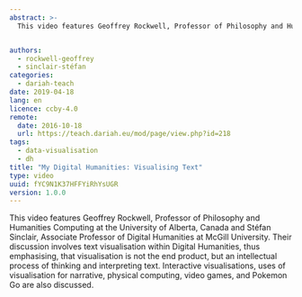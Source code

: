 ```yaml
---
abstract: >-
  This video features Geoffrey Rockwell, Professor of Philosophy and Humanities Computing at the University of Alberta, Canada and Stéfan Sinclair, Associate Professor of Digital Humanities at McGill University.  Their discussion involves text visualisation within Digital Humanities, thus emphasising, that visualisation is not the end product, but an intellectual process of thinking and interpreting text.


authors:
  - rockwell-geoffrey
  - sinclair-stéfan
categories:
  - dariah-teach
date: 2019-04-18
lang: en
licence: ccby-4.0
remote:
  date: 2016-10-18
  url: https://teach.dariah.eu/mod/page/view.php?id=218
tags:
  - data-visualisation
  - dh
title: "My Digital Humanities: Visualising Text"
type: video
uuid: fYC9N1K37HFFYiRhYsUGR
version: 1.0.0
---
```


This video features Geoffrey Rockwell, Professor of Philosophy and Humanities Computing at the University of Alberta, Canada and Stéfan Sinclair, Associate Professor of Digital Humanities at McGill University. Their discussion involves text visualisation within Digital Humanities, thus emphasising, that visualisation is not the end product, but an intellectual process of thinking and interpreting text. Interactive visualisations, uses of visualisation for narrative, physical computing, video games, and Pokemon Go are also discussed.

<VideoCard
  title="Geoffrey Rockwell and Stéfan Sinclair on Visualising Text"
  id="uamyLcWtECg"
  image="/assets/images/cms/resources/my-digital-humanities_visualizing-texts/stefan-sinclair.jpg"
/>
